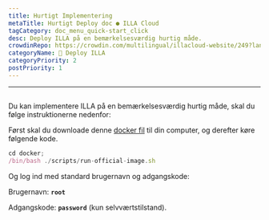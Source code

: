 ```yaml
---
title: Hurtigt Implementering
metaTitle: Hurtigt Deploy doc ● ILLA Cloud
tagCategory: doc_menu_quick-start_click
desc: Deploy ILLA på en bemærkelsesværdig hurtig måde.
crowdinRepo: https://crowdin.com/multilingual/illacloud-website/249?languages=da&filter=basic&value=0
categoryName: 👷 Deploy ILLA
categoryPriority: 2
postPriority: 1
---
```


* * *

## <h2 hidden>Hurtigt Deploy</h2>

Du kan implementere ILLA på en bemærkelsesværdig hurtig måde, skal du følge instruktionerne nedenfor:

Først skal du downloade denne [docker fil](https://github.com/illacloud/deploy-illa-manually/tree/main/docker) til din computer, og derefter køre følgende kode.

```jsx
cd docker;
/bin/bash ./scripts/run-official-image.sh
```

Og log ind med standard brugernavn og adgangskode:

Brugernavn: **`root`**

Adgangskode: **`password`** (kun selvværtstilstand).
